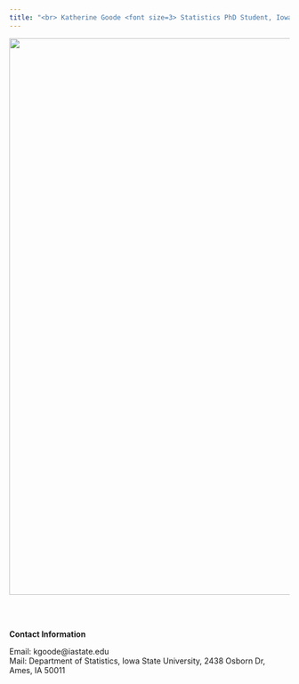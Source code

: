 ```yaml
---
title: "<br> Katherine Goode <font size=3> Statistics PhD Student, Iowa State University</font>"
---
```


<img src="/images/gl.png" width = 1000 />

<br>
<br>

**Contact Information**

Email: kgoode@iastate.edu  
Mail: Department of Statistics, Iowa State University, 2438 Osborn Dr, Ames, IA 50011